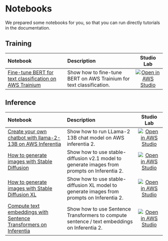 <!---
Copyright 2023 The HuggingFace Team. All rights reserved.

Licensed under the Apache License, Version 2.0 (the "License");
you may not use this file except in compliance with the License.
You may obtain a copy of the License at

    http://www.apache.org/licenses/LICENSE-2.0

Unless required by applicable law or agreed to in writing, software
distributed under the License is distributed on an "AS IS" BASIS,
WITHOUT WARRANTIES OR CONDITIONS OF ANY KIND, either express or implied.
See the License for the specific language governing permissions and
limitations under the License.
-->

# Notebooks

We prepared some notebooks for you, so that you can run directly tutorials in the documentation.

## Training

| Notebook                                                                                                                                                                                | Description                                                                                                                                                                       |        Studio Lab                                                                                                                                                                                                       |
|:----------------------------------------------------------------------------------------------------------------------------------------------------------------------------------------|:----------------------------------------------------------------------------------------------------------------------------------------------------------------------------------|:-----------------------------------------------------------------------------------------------------------------------------------------------------------------------------------------------------------------------:|
| [Fine-tune BERT for text classification on AWS Trainium](https://github.com/huggingface/optimum-neuron/blob/main/notebooks/text-classification/notebook.ipynb)                          | Show how to fine-tune BERT on AWS Trainium for text classification.                                                                                                               | [![Open in AWS Studio](https://studiolab.sagemaker.aws/studiolab.svg)](https://studiolab.sagemaker.aws/import/github/huggingface/optimum-neuron/blob/main/notebooks/text-classification/notebook.ipynb)                 |

## Inference

| Notebook                                                                                                                                                                                | Description                                                                                                                                                                       |        Studio Lab                                                                                                                                                                                                       |
|:----------------------------------------------------------------------------------------------------------------------------------------------------------------------------------------|:----------------------------------------------------------------------------------------------------------------------------------------------------------------------------------|:-----------------------------------------------------------------------------------------------------------------------------------------------------------------------------------------------------------------------:|
| [Create your own chatbot with llama-2-13B on AWS Inferentia](https://github.com/huggingface/optimum-neuron/blob/main/notebooks/text-generation/llama2-13b-chatbot.ipynb)                | Show how to run LLama-2 13B chat model on AWS inferentia 2.                                                                                                                       | [![Open in AWS Studio](https://studiolab.sagemaker.aws/studiolab.svg)](https://studiolab.sagemaker.aws/import/github/huggingface/optimum-neuron/blob/main/notebooks/text-generation/llama2-13b-chatbot.ipynb)           |
| [How to generate images with Stable Diffusion](https://github.com/huggingface/optimum-neuron/blob/main/notebooks/stable-diffusion/stable-diffusion-txt2img.ipynb)                       | Show how to use stable-diffusion v2.1 model to generate images from prompts on Inferentia 2.                                                                                      | [![Open in AWS Studio](https://studiolab.sagemaker.aws/studiolab.svg)](https://studiolab.sagemaker.aws/import/github/huggingface/optimum-neuron/blob/main/notebooks/stable-diffusion/stable-diffusion-txt2img.ipynb)    |
| [How to generate images with Stable Diffusion XL](https://github.com/huggingface/optimum-neuron/blob/main/notebooks/stable-diffusion/stable-diffusion-xl-txt2img.ipynb)                 | Show how to use stable-diffusion XL model to generate images from prompts on Inferentia 2.                                                                                        | [![Open in AWS Studio](https://studiolab.sagemaker.aws/studiolab.svg)](https://studiolab.sagemaker.aws/import/github/huggingface/optimum-neuron/blob/main/notebooks/stable-diffusion/stable-diffusion-xl-txt2img.ipynb) |
| [Compute text embeddings with Sentence Transformers on Inferentia](https://github.com/huggingface/optimum-neuron/blob/main/notebooks/sentence-transformers/getting-started.ipynb)       | Show how to use Sentence Transformers to compute sentence / text embeddings on Inferentia 2.                                                                                      | [![Open in AWS Studio](https://studiolab.sagemaker.aws/studiolab.svg)](https://studiolab.sagemaker.aws/import/github/huggingface/optimum-neuron/blob/main/notebooks/sentence-transformers/getting-started.ipynb)        |